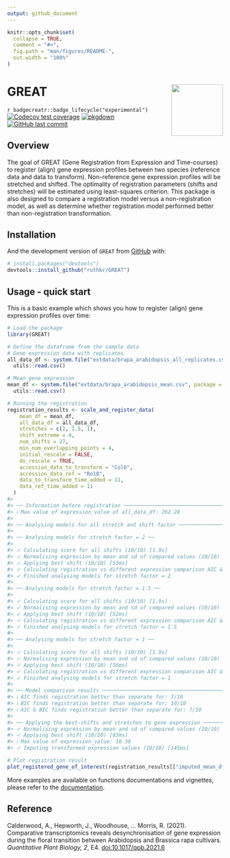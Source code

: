 ```yaml
---
output: github_document
---
```


<!-- README.md is generated from README.Rmd. Please edit that file -->

```r
knitr::opts_chunk$set(
  collapse = TRUE,
  comment = "#>",
  fig.path = "man/figures/README-",
  out.width = "100%"
)
```

# GREAT <img src="man/figures/logo.png" align="right" width="120"/>

<!-- badges: start -->
`r badgecreatr::badge_lifecycle("experimental")`
[![Codecov test coverage](https://codecov.io/gh/ruthkr/GREAT/branch/master/graph/badge.svg?token=L6TNLEPLLO)](https://codecov.io/gh/ruthkr/GREAT)
[![pkgdown](https://github.com/ruthkr/GREAT/actions/workflows/pkgdown.yaml/badge.svg)](https://github.com/ruthkr/GREAT/actions/workflows/pkgdown.yaml)
[![GitHub last commit](https://img.shields.io/github/last-commit/ruthkr/GREAT)](https://github.com/ruthkr/GREAT/commits/master)
<!-- badges: end -->

## Overview

The goal of GREAT (Gene Registration from Expression and Time-courses) to register (align) gene expression profiles between two species (reference data and data to transform). Non-reference gene expression profiles will be stretched and shifted. The optimality of registration parameters (shifts and stretches) will be estimated using least-squares criterion. This package is also designed to compare a registration model versus a non-registration model, as well as determine whether registration model performed better than non-registration transformation.

## Installation

<!--
You can install the released version of GREAT from [CRAN](https://CRAN.R-project.org) with:

``` r
install.packages("GREAT")
```
-->

And the development version of `GREAT` from [GitHub](https://github.com/) with:

``` r
# install.packages("devtools")
devtools::install_github("ruthkr/GREAT")
```
## Usage - quick start

This is a basic example which shows you how to register (align) gene expression profiles over time:

```r
# Load the package
library(GREAT)
```

```r
# Define the dataframe from the sample data
# Gene expression data with replicates
all_data_df <- system.file("extdata/brapa_arabidopsis_all_replicates.csv", package = "GREAT") %>%
  utils::read.csv()

# Mean gene expression 
mean_df <- system.file("extdata/brapa_arabidopsis_mean.csv", package = "GREAT") %>%
  utils::read.csv()

# Running the registration
registration_results <- scale_and_register_data(
    mean_df = mean_df,
    all_data_df = all_data_df,
    stretches = c(2, 1.5, 1),
    shift_extreme = 4,
    num_shifts = 27,
    min_num_overlapping_points = 4,
    initial_rescale = FALSE,
    do_rescale = TRUE,
    accession_data_to_transform = "Col0",
    accession_data_ref = "Ro18",
    data_to_transform_time_added = 11,
    data_ref_time_added = 11
  )
#> 
#> ── Information before registration ─────────────────────────────────────────────
#> ℹ Max value of expression_value of all_data_df: 262.28
#> 
#> ── Analysing models for all stretch and shift factor ───────────────────────────
#> 
#> ── Analysing models for stretch factor = 2 ──
#> 
#> ✓ Calculating score for all shifts (10/10) [1.9s]
#> ✓ Normalising expression by mean and sd of compared values (10/10) [51ms]
#> ✓ Applying best shift (10/10) [53ms]
#> ✓ Calculating registration vs different expression comparison AIC & BIC (10/10) [180ms]
#> ✓ Finished analysing models for stretch factor = 2
#> 
#> ── Analysing models for stretch factor = 1.5 ──
#> 
#> ✓ Calculating score for all shifts (10/10) [1.9s]
#> ✓ Normalising expression by mean and sd of compared values (10/10) [54ms]
#> ✓ Applying best shift (10/10) [52ms]
#> ✓ Calculating registration vs different expression comparison AIC & BIC (10/10) [105ms]
#> ✓ Finished analysing models for stretch factor = 1.5
#> 
#> ── Analysing models for stretch factor = 1 ──
#> 
#> ✓ Calculating score for all shifts (10/10) [1.9s]
#> ✓ Normalising expression by mean and sd of compared values (10/10) [57ms]
#> ✓ Applying best shift (10/10) [56ms]
#> ✓ Calculating registration vs different expression comparison AIC & BIC (10/10) [118ms]
#> ✓ Finished analysing models for stretch factor = 1
#> 
#> ── Model comparison results ────────────────────────────────────────────────────
#> ℹ AIC finds registration better than separate for: 7/10
#> ℹ BIC finds registration better than separate for: 10/10
#> ℹ AIC & BIC finds registration better than separate for: 7/10
#> 
#> ── Applying the best-shifts and stretches to gene expression ───────────────────
#> ✓ Normalising expression by mean and sd of compared values (10/10) [58ms]
#> ✓ Applying best shift (10/10) [83ms]
#> ℹ Max value of expression_value: 10.38
#> ✓ Imputing transformed expression values (10/10) [145ms]
```

```r
# Plot registration result
plot_registered_gene_of_interest(registration_results[["imputed_mean_df"]], ncol = 3)
```

More examples are available on functions documentations and vignettes, please refer to the [documentation](https://ruthkr.github.io/GREAT/).

## Reference

Calderwood, A., Hepworth, J., Woodhouse, ... Morris, R. (2021). Comparative transcriptomics reveals desynchronisation of gene expression during the floral transition between Arabidopsis and Brassica rapa cultivars. *Quantitative Plant Biology, 2*, E4. [doi:10.1017/qpb.2021.6](https://www.cambridge.org/core/journals/quantitative-plant-biology/article/comparative-transcriptomics-reveals-desynchronisation-of-gene-expression-during-the-floral-transition-between-arabidopsis-and-brassica-rapa-cultivars/811BFDFA14F4BCC9C7F0ECC7CE103BB6)


